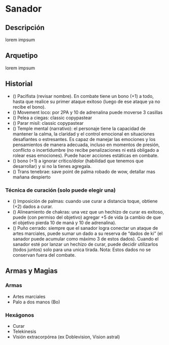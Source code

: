 
# Sanador

<Bleed>
  <Screenshot src={placeholderImage} alt="placeholder" full />
</Bleed>

## Descripción
lorem impsum

## Arquetipo
lorem impsum

## Historial
- () Pacifista (revisar nombre). En combate tiene un bono (+1) a todo, hasta que realice su primer ataque exitoso (luego de ese ataque ya no recibe el bono).
- () Movement loco: por 2PA y 10 de adrenalina puede moverse 3 casillas
- () Pelea a ciegas: classic copypastear
- () Parar misil: classic copypastear
- () Temple mental (narrativo): el personaje tiene la capacidad de mantener la calma, la claridad y el control emocional en situaciones desafiantes o estresantes. Es capaz de manejar las emociones y los pensamientos de manera adecuada, incluso en momentos de presión, conflicto o incertidumbre (no recibe penalizaciones ni está obligado a rolear esas emociones). Puede hacer acciones estáticas en combate.
- () bono (+1) a ignorar crítico/dolor (habilidad que tenemos que desarrollar) y si no la tienes agregala.
- () Trans tenebrae: save point de palma robado de wow, detallar mas mañana despierto

### Técnica de curación (solo puede elegir una)
- () Imposición de palmas: cuando use curar a distancia toque, obtiene (+2) dados a curar.
- () Alineamiento de chakras: una vez que un hechizo de curar es exitoso, puede (con permiso del objetivo) agregar +5 de vida (a cambio de que el objetivo pierda 10 de maná y 10 de adrenalina).
- () Puño cerrado: siempre que el sanador logra conectar un ataque de artes marciales, puede sumar un dado a su reserva de “dados de ki” (el sanador puede acumular como máximo 3 de estos dados). Cuando el sanador esté por lanzar un hechizo de curar, puede decidir utilizarlos (todos juntos) solo para una unica tirada. Nota: Estos dados no se conservan fuera del combate.

## Armas y Magias

### Armas
- Artes marciales
- Palo a dos manos (Bo)

### Hexágonos
- Curar
- Telekinesis
- Visión extracorpórea (ex Doblevision, Vision astral)

